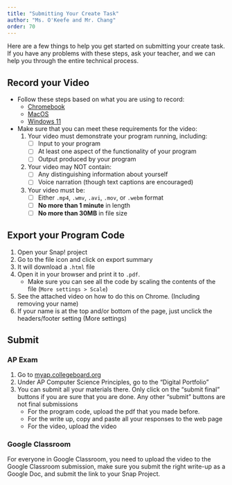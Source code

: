 ```yaml
---
title: "Submitting Your Create Task"
author: "Ms. O'Keefe and Mr. Chang"
order: 70
---
```


Here are a few things to help you get started on submitting your create task. If you have any problems with these steps, ask your teacher, and we can help you through the entire technical process.

## Record your Video

* Follow these steps based on what you are using to record:
    - [Chromebook](https://support.google.com/chromebook/answer/10474268)
    - [MacOS](https://support.apple.com/en-us/HT208721)
    - [Windows 11](https://www.microsoft.com/en-us/windows/learning-center/how-to-record-screen-windows-11)

* Make sure that you can meet these requirements for the video:
    1. Your video must demonstrate your program running, including: 
        - [ ] Input to your program 
        - [ ] At least one aspect of the functionality of your program 
        - [ ] Output produced by your program 
    1. Your video may NOT contain: 
        - [ ] Any distinguishing information about yourself 
        - [ ] Voice narration (though text captions are encouraged) 
    1. Your video must be: 
        - [ ] Either `.mp4`, `.wmv`, `.avi`, `.mov`, or `.webm` format 
        - [ ] **No more than 1 minute** in length 
        - [ ] **No more than 30MB** in file size

## Export your Program Code

1. Open your Snap! project
1. Go to the file icon and click on export summary
1. It will download a `.html` file
1. Open it in your browser and print it to `.pdf`.
    - Make sure you can see all the code by scaling the contents of the file (`More settings > Scale`)
1. See the attached video on how to do this on Chrome. (Including removing your name)
1. If your name is at the top and/or bottom of the page, just unclick the headers/footer setting (More settings)

## Submit

### AP Exam

1. Go to [myap.collegeboard.org](https://myap.collegeboard.org/)
1. Under AP Computer Science Principles, go to the "Digital Portfolio"
1. You can submit all your materials there. Only click on the "submit final" buttons if you are sure that you are done. Any other "submit" buttons are not final submissions
    - For the program code, upload the pdf that you made before.
    - For the write up, copy and paste all your responses to the web page
    - For the video, upload the video

### Google Classroom
For everyone in Google Classroom, you need to upload the video to the Google Classroom submission, make sure you submit the right write-up as a Google Doc, and submit the link to your Snap Project.